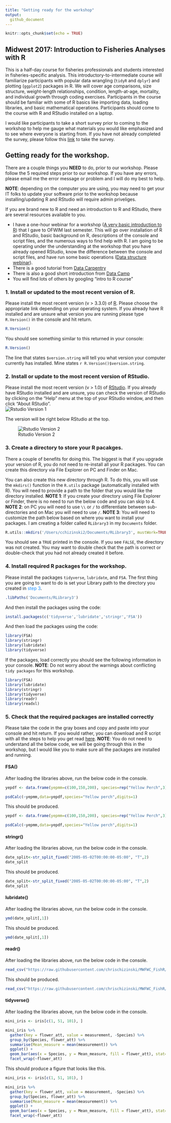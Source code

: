 ```yaml
---
title: "Getting ready for the workshop"
output:
  github_document
---
```


```r
knitr::opts_chunk$set(echo = TRUE)
```

## Midwest 2017:  Introduction to Fisheries Analyses with R

This is a half-day course for fisheries professionals and students interested in fisheries-specific analysis.  This introductory-to-intermediate course will familiarize participants with popular data wrangling (`tidyR` and `dplyr`) and plotting (`ggplot2`) packages in R.  We will cover age comparisons, size structure, weight-length relationships, condition, length-at-age, mortality, and individual growth through coding exercises.  Participants in the course should be familiar with some of R basics like importing data, loading libraries, and basic mathematical operations. Participants should come to the course with R and RStudio installed on a laptop. 

I would like participants to take a short survey prior to coming to the workshop to help me gauge what materials you would like emphasized and to see where everyone is starting from.  If you have not already completed the survey, please follow this [link](https://docs.google.com/forms/d/e/1FAIpQLSc3kac_FjhhYY9ST1liyyim50BxHQz9Jbs5TiIpDobf8ZUQbg/viewform) to take the survey.

## Getting ready for the workshop.  

There are a couple things you **NEED** to do, prior to our workshop.  Please follow the 5 required steps prior to our workshop.  If you have any errors, please email me the error message or problem and I will do my best to help. 

**NOTE**:  depending on the computer you are using, you may need to get your IT folks to update your software prior to the workshop because installing/updating R and RStudio will require admin priveliges.  

If you are brand new to R and need an introduction to R and RStudio, there are several resources available to you.  

- I have a one-hour webinar for a workshop ([A very basic introduction to R](https://www.youtube.com/watch?v=ganWW0tM4Qg)) that I gave to OFWIM last semester.  This will go over installation of R and RStudio, basic background on R, descriptions of the console and script files, and the numerous ways to find help with R.  I am going to be operating under the understanding at the workshop that you have already opened RStudio,  know the difference between the console and script files, and have run some basic operations ([Data structure webinar](https://www.youtube.com/watch?v=O9m9tyf4G_8)).  
- There is a good tutorial from [Data Carpentry](http://www.datacarpentry.org/semester-biology/readings/R-intro/)
- There is also a good short introduction from [Data Camp](https://www.datacamp.com/courses/free-introduction-to-r)
- You will find lots of others by googling "intro to R course"

### 1. Install or updated to the most recent version of R. 

Please install the most recent version (v > 3.3.0) of [R](https://cran.r-project.org/).  Please choose the appropriate link depending on your operating system. If you already have R installed and are unsure what version you are running please type `R.Version()` in the console and hit return.  

```r
R.Version()
```

You should see something similar to this returned in your console:
```r
R.Version()
```

The line that states `$version.string` will tell you what version your computer currently has installed. Mine states `r R.Version()$version.string `.

### 2. Install or update to the most recent version of RStudio.

Please install the most recent version (v > 1.0) of [RStudio](https://www.rstudio.com/).  If you already have RStudio installed and are unsure, you can check the version of RStudio by clicking on the "Help" menu at the top of your RStudio window, and then click "About RStudio".  
![Rstudio Version 1](/Users/cchizinski2/Documents/MWFWC_FishR/CoursePrep/_figs/Rstudio_version_1.png)

The version will be right below RStudio at the top. 

![Rstudio Version 2](/Users/cchizinski2/Documents/MWFWC_FishR/CoursePrep/_figs/Rstudio_version_2.png)

### 3. Create a  directory to store your R pacakges.  

There a couple of benefits for doing this.  The biggest is that if you upgrade your version of R, you do not need to re-install all your R packages.  You can create this directory via File Explorer on PC and Finder on Mac.  

You can also create this new directory through R.  To do this, you will use the `mkdirs()` function in the `R.utils` package (automatically installed with R). You will need to provide a path to the folder that you would like the directory installed.  **NOTE 1**: If you create your directory using File Explorer or Finder, there is no need to run the below code and you can skip to 4. **NOTE 2**: on PC you will need to use `\\` or `/` to differentiate between sub-directories and on Mac you will need to use `/`. **NOTE 3**: You will need to customize the path below based on where you want to install your packages.  I am creating a folder called `RLibrary3` in my `Documents` folder. 

```r
R.utils::mkdirs('/Users/cchizinski2/Documents/RLibrary3', mustWork=TRUE)
```

You should see a `TRUE`  printed in the console.  If you see `FALSE`, the directory was not created.  You may want to double check that the path is correct or double-check that you had not already created it before. 

### 4. Install required R packages for the workshop.

Please install the packages `tidyverse`, `lubridate`, and  `FSA`.  The first thing you are going to want to do is set your Library path to the directory you created in <span style="color:dodgerblue">step 3</span>.  

```r
.libPaths('Documents/RLibrary3')
```

And then install the packages using the code:

```r
install.packages(c('tidyverse','lubridate','stringr','FSA'))
```

And then load the packages using the code:

```r
library(FSA)
library(stringr)
library(lubridate)
library(tidyverse)
```

If the packages, load correctly you should see the following information in your console. **NOTE**:  Do not worry about the warnings about conflicting `tidy packages` for this workshop. 

```r
library(FSA)
library(lubridate)
library(stringr)
library(tidyverse)
library(readr)
library(readxl)
```

### 5. Check that the required packages are installed correctly

Please take the code in the gray boxes and copy and paste into your console and hit return.  If you would rather, you can download and R script with all the steps to help you get read [here]().  **NOTE**:  You do not need to understand all the below code, we will be going through this in the workshop, but I would like you to make sure all the packages are installed and running. 

#### FSA()

After loading the libraries above, run the below code in the console. 

```r

yepdf <- data.frame(yepmm=c(100,150,200), species=rep("Yellow Perch",3))

psdCalc(~yepmm,data=yepdf,species="Yellow perch",digits=1)

```

This should be produced.  
```r

yepdf <- data.frame(yepmm=c(100,150,200), species=rep("Yellow Perch",3))

psdCalc(~yepmm,data=yepdf,species="Yellow perch",digits=1)

```

#### stringr()

After loading the libraries above, run the below code in the console. 

```r
date_split<-str_split_fixed("2005-05-02T00:00:00-05:00", "T",2)
date_split
```

This should be produced.  

```r
date_split<-str_split_fixed("2005-05-02T00:00:00-05:00", "T",2)
date_split
```

#### lubridate()

After loading the libraries above, run the below code in the console. 

```r
ymd(date_split[,1])

```

This should be produced.  

```r
ymd(date_split[,1])
```

#### readr()

After loading the libraries above, run the below code in the console. 

```r
read_csv("https://raw.githubusercontent.com/chrischizinski/MWFWC_FishR/master/CourseMaterial/data/fish_sample.csv")

```

This should be produced.  

```r
read_csv("https://raw.githubusercontent.com/chrischizinski/MWFWC_FishR/master/CourseMaterial/data/fish_sample.csv")
```


#### tidyverse()

After loading the libraries above, run the below code in the console. 

```r
mini_iris <- iris[c(1, 51, 101), ]

mini_iris %>% 
  gather(key = flower_att, value = measurement, -Species) %>% 
  group_by(Species, flower_att) %>%
  summarise(Mean_measure = mean(measurement)) %>% 
  ggplot() +
  geom_bar(aes(x = Species, y = Mean_measure, fill = flower_att), stat="identity") +
  facet_wrap(~flower_att)

```

This should produce a figure that looks like this.  

```r
mini_iris <- iris[c(1, 51, 101), ]

mini_iris %>% 
  gather(key = flower_att, value = measurement, -Species) %>% 
  group_by(Species, flower_att) %>%
  summarise(Mean_measure = mean(measurement)) %>% 
  ggplot() +
  geom_bar(aes(x = Species, y = Mean_measure, fill = flower_att), stat="identity") +
  facet_wrap(~flower_att)
```

